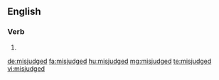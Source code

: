 ==English==

===Verb===
{{head|en}}

# {{en-past of|misjudge}}

[[de:misjudged]]
[[fa:misjudged]]
[[hu:misjudged]]
[[mg:misjudged]]
[[te:misjudged]]
[[vi:misjudged]]